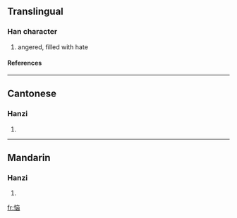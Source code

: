 {{see|惱}}

==Translingual==
===Han character===
{{Han char|rn=61|rad=心|as=06|sn=9|four=|canj=心卜山大 (PYUK)}}
# angered, filled with hate
====References====
{{Han ref|kx=0386.161|hdz=42298.050|uh=607C|ud=24700}}
----
==Cantonese==
===Hanzi===
{{yue-hanzi|jyut=|y=nou5}}
# {{defn|Cantonese}}
----
==Mandarin==
===Hanzi===
{{cmn-hanzi|tra=惱|pin=[[nǎo]] ([[nao3]])|wg=nao<sup>3</sup>}}
# {{defn|Mandarin}}

[[fr:恼]]